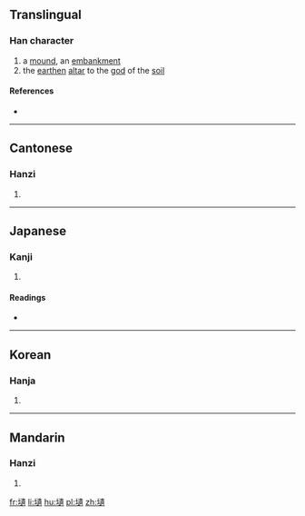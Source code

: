 ==Translingual==

===Han character===
{{Han char|rn=32|rad=土|as=16|sn=19|four=4513<sub>8</sub>|canj=土卜中金 (GYLC)|ids=⿰[[土]][[遺]]}}

# a [[mound]], an [[embankment]]
# the [[earthen]] [[altar]] to the [[god]] of the [[soil]]

====References====
* {{Han ref|kx=0242.020|dkj=05589|dj=0481.260|hdz=10497.180|uh=58DD|ud=22749|bh=F1F7|bd=61943}}

----

==Cantonese==

===Hanzi===
{{yue-hanzi|jyut=wai2|y=wai2}}

# {{defn|lang=yue|sort=土16}}

----

==Japanese==

===Kanji===
{{ja-kanji|grade=|rs=土16}}

# {{defn|lang=ja|sort=土16}}

====Readings====
* {{ja-readings|on=[[い]] (i), [[た]] (ta)|kun=[[だん]] (dan), [[らち]] (rachi)}}

----

==Korean==

===Hanja===
{{ko-hanja|hangeul=유|rv=yu|mr=yu}}

# {{defn|lang=ko|sort=土16}}

----

==Mandarin==

===Hanzi===
{{cmn-hanzi|pin=[[wéi]] ([[wei2]])|wg=wei<sup>2</sup>}}

# {{defn|lang=cmn|sort=土16}}

[[fr:壝]]
[[li:壝]]
[[hu:壝]]
[[pl:壝]]
[[zh:壝]]